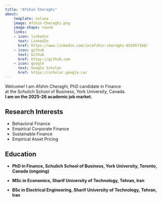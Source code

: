 ```yaml
---
title: "Afshin Cheraghi"
about:
    template: solana
    image: Afshin-Cheraghi.png
    image-shape: round
    links:
    - icon: linkedin
      text: LinkedIn
      href: https://www.linkedin.com/in/afshin-cheraghi-655957168/
    - icon: github
      text: Github
      href: https://github.com
    - icon: google
      text: Google Scholar
      href: https://scholar.google.ca/
---
```



Welcome! I am Afshin Cheraghi, PhD candidate in Finance<br> at the Schulich School of Business, York University, Canada.\
**I am on the 2025-26 academic job market.**

## Research Interests
- Behavioral Finance
- Empirical Corporate Finance
- Sustainable Finance
- Empirical Asset Pricing

## Education

-  **PhD in Finance, Schulich School of Business, York University, Toronto, Canada (ongoing)**

- **MSc in Economics, Sharif University of Technology, Tehran, Iran**

- **BSc in Electrical Engineering, Sharif University of Technology, Tehran, Iran**

